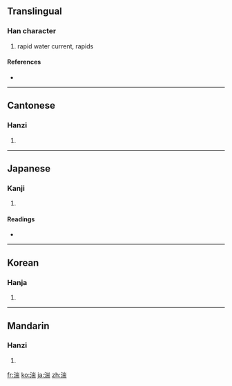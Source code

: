 ==Translingual==

===Han character===
{{Han char|rn=85|rad=水|as=09|sn=12|four=3212<sub>7</sub>|canj=水山一月 (EUMB)}}

# rapid water current, rapids

====References====
* {{Han ref|kx=0636.250|dkj=17825|dj=1043.230|hdz=31677.100|uh=6E4D|ud=28237|bh=B4F8|bd=46328}}

----

==Cantonese==

===Hanzi===
{{yue-hanzi|jyut=|y=teun1}}

# {{defn|Cantonese|sort=水09}}

----

==Japanese==

===Kanji===
{{ja-kanji|grade=|rs=水09}}

# {{defn|Japanese|sort=水09}}

====Readings====
* {{ja-readings|on=[[たん]] (tan)|kun=[[はやせ]] (hayase), [[はやい]] (hayai)}}

----

==Korean==

===Hanja===
{{ko-hanja|hangeul=단|eumhun=|rv=dan|mr=tan|y=tan}}

# {{defn|Korean|sort=水09}}

----

==Mandarin==

===Hanzi===
{{cmn-hanzi|pin=[[tuān]] ([[tuan1]])|wg=t'uan<sup>1</sup>}}

# {{defn|Mandarin|sort=水09}}

[[fr:湍]]
[[ko:湍]]
[[ja:湍]]
[[zh:湍]]